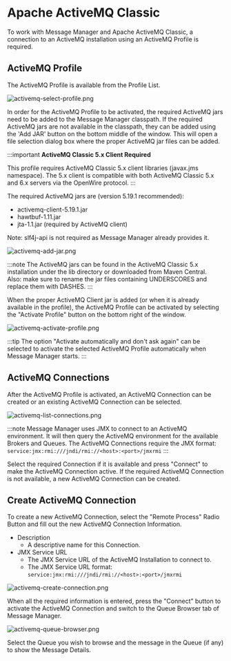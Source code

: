# Apache ActiveMQ Classic

To work with Message Manager and Apache ActiveMQ Classic, a connection to an ActiveMQ installation using an ActiveMQ Profile is required.

## ActiveMQ Profile

The ActiveMQ Profile is available from the Profile List.

![activemq-select-profile.png](assets/activemq-select-profile.png)

In order for the ActiveMQ Profile to be activated, the required ActiveMQ jars need to be added to the Message Manager classpath.
If the required ActiveMQ jars are not available in the classpath, they can be added using the 'Add JAR' button on the bottom middle of the window.
This will open a file selection dialog box where the proper ActiveMQ jar files can be added.

:::important
**ActiveMQ Classic 5.x Client Required**

This profile requires ActiveMQ Classic 5.x client libraries (javax.jms namespace).
The 5.x client is compatible with both ActiveMQ Classic 5.x and 6.x servers via the OpenWire protocol.
:::

The required ActiveMQ jars are (version 5.19.1 recommended):
- activemq-client-5.19.1.jar
- hawtbuf-1.11.jar
- jta-1.1.jar (required by ActiveMQ client)

Note: slf4j-api is not required as Message Manager already provides it.

![activemq-add-jar.png](assets/activemq-add-jar.png)

:::note
The ActiveMQ jars can be found in the ActiveMQ Classic 5.x installation under the lib directory or downloaded from Maven Central.<br/>
Also: make sure to rename the jar files containing UNDERSCORES and replace them with DASHES.
:::

When the proper ActiveMQ Client jar is added (or when it is already available in the profile), the ActiveMQ Profile can be activated by selecting the "Activate Profile" button on the bottom right of the window.

![activemq-activate-profile.png](assets/activemq-activate-profile.png)

:::tip
The option "Activate automatically and don't ask again" can be selected to activate the selected ActiveMQ Profile automatically when Message Manager starts.
:::

## ActiveMQ Connections

After the ActiveMQ Profile is activated, an ActiveMQ Connection can be created or an existing ActiveMQ Connection can be selected.

![activemq-list-connections.png](assets/activemq-list-connections.png)

:::note
Message Manager uses JMX to connect to an ActiveMQ environment. It will then query the ActiveMQ environment for the available Brokers and Queues.
The ActiveMQ Connections require the JMX format: `service:jmx:rmi:///jndi/rmi://<host>:<port>/jmxrmi`
:::

Select the required Connection if it is available and press "Connect" to make the ActiveMQ Connection active.
If the required ActiveMQ Connection is not available, a new ActiveMQ Connection can be created.

## Create ActiveMQ Connection

To create a new ActiveMQ Connection, select the "Remote Process" Radio Button and fill out the new ActiveMQ Connection Information.<br/>
- Description
    - A descriptive name for this Connection.
- JMX Service URL
    - The JMX Service URL of the ActiveMQ Installation to connect to.
    - The JMX Service URL format: `service:jmx:rmi:///jndi/rmi://<host>:<port>/jmxrmi`

![activemq-create-connection.png](assets/activemq-create-connection.png)

When all the required information is entered, press the "Connect" button to activate the ActiveMQ Connection and switch to the Queue Browser tab of Message Manager.

![activemq-queue-browser.png](assets/activemq-queue-browser.png)

Select the Queue you wish to browse and the message in the Queue (if any) to show the Message Details.
